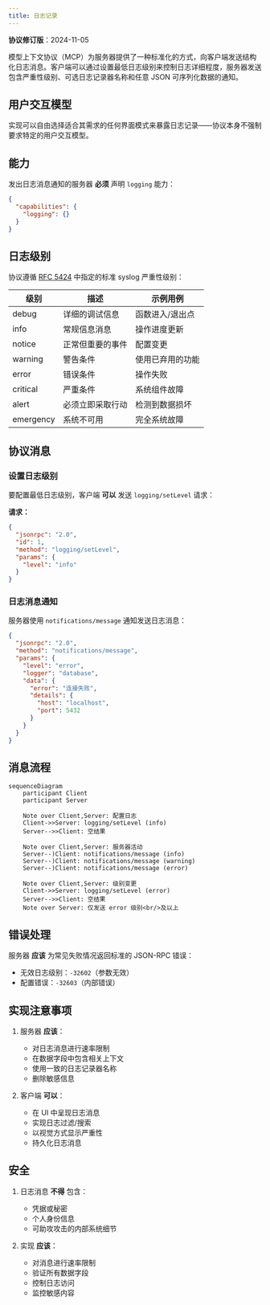 ```yaml
---
title: 日志记录
---
```


<Info>**协议修订版**：2024-11-05</Info>

模型上下文协议（MCP）为服务器提供了一种标准化的方式，向客户端发送结构化日志消息。客户端可以通过设置最低日志级别来控制日志详细程度，服务器发送包含严重性级别、可选日志记录器名称和任意 JSON 可序列化数据的通知。

## 用户交互模型

实现可以自由选择适合其需求的任何界面模式来暴露日志记录——协议本身不强制要求特定的用户交互模型。

## 能力

发出日志消息通知的服务器 **必须** 声明 `logging` 能力：

```json
{
  "capabilities": {
    "logging": {}
  }
}
```

## 日志级别

协议遵循 [RFC 5424](https://datatracker.ietf.org/doc/html/rfc5424#section-6.2.1) 中指定的标准 syslog 严重性级别：

| 级别      | 描述                             | 示例用例                   |
| --------- | -------------------------------- | -------------------------- |
| debug     | 详细的调试信息                   | 函数进入/退出点            |
| info      | 常规信息消息                     | 操作进度更新               |
| notice    | 正常但重要的事件                 | 配置变更                   |
| warning   | 警告条件                         | 使用已弃用的功能           |
| error     | 错误条件                         | 操作失败                   |
| critical  | 严重条件                         | 系统组件故障               |
| alert     | 必须立即采取行动                 | 检测到数据损坏             |
| emergency | 系统不可用                       | 完全系统故障               |

## 协议消息

### 设置日志级别

要配置最低日志级别，客户端 **可以** 发送 `logging/setLevel` 请求：

**请求：**

```json
{
  "jsonrpc": "2.0",
  "id": 1,
  "method": "logging/setLevel",
  "params": {
    "level": "info"
  }
}
```

### 日志消息通知

服务器使用 `notifications/message` 通知发送日志消息：

```json
{
  "jsonrpc": "2.0",
  "method": "notifications/message",
  "params": {
    "level": "error",
    "logger": "database",
    "data": {
      "error": "连接失败",
      "details": {
        "host": "localhost",
        "port": 5432
      }
    }
  }
}
```

## 消息流程

```mermaid
sequenceDiagram
    participant Client
    participant Server

    Note over Client,Server: 配置日志
    Client->>Server: logging/setLevel (info)
    Server-->>Client: 空结果

    Note over Client,Server: 服务器活动
    Server--)Client: notifications/message (info)
    Server--)Client: notifications/message (warning)
    Server--)Client: notifications/message (error)

    Note over Client,Server: 级别变更
    Client->>Server: logging/setLevel (error)
    Server-->>Client: 空结果
    Note over Server: 仅发送 error 级别<br/>及以上
```

## 错误处理

服务器 **应该** 为常见失败情况返回标准的 JSON-RPC 错误：

- 无效日志级别：`-32602`（参数无效）
- 配置错误：`-32603`（内部错误）

## 实现注意事项

1. 服务器 **应该**：

   - 对日志消息进行速率限制
   - 在数据字段中包含相关上下文
   - 使用一致的日志记录器名称
   - 删除敏感信息

2. 客户端 **可以**：
   - 在 UI 中呈现日志消息
   - 实现日志过滤/搜索
   - 以视觉方式显示严重性
   - 持久化日志消息

## 安全

1. 日志消息 **不得** 包含：

   - 凭据或秘密
   - 个人身份信息
   - 可助攻攻击的内部系统细节

2. 实现 **应该**：
   - 对消息进行速率限制
   - 验证所有数据字段
   - 控制日志访问
   - 监控敏感内容